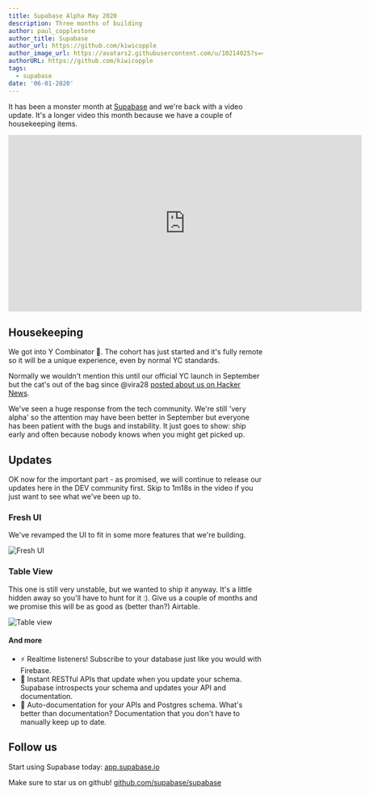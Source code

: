 ```yaml
---
title: Supabase Alpha May 2020
description: Three months of building
author: paul_copplestone
author_title: Supabase
author_url: https://github.com/kiwicopple
author_image_url: https://avatars2.githubusercontent.com/u/10214025?s=400&u=c6775be2ae667e2acae3ccd347fed62bb3f5b3e7&v=4
authorURL: https://github.com/kiwicopple
tags:
  - supabase
date: '06-01-2020'
---
```


It has been a monster month at [Supabase](https://supabase.io) and we're back with a video update. It's a longer video this month because we have a couple of housekeeping items.

<!--truncate-->

<iframe
  className="w-full"
  width="700"
  height="350"
  src="https://www.youtube-nocookie.com/embed/e4qXmcEFaUs"
  frameBorder="0"
  allow="accelerometer; autoplay; encrypted-media; gyroscope; picture-in-picture"
  allowfullscreen
></iframe>

## Housekeeping

We got into Y Combinator :tada:. The cohort has just started and it's fully remote so it will be a unique experience, even by normal YC standards.

Normally we wouldn't mention this until our official YC launch in September but the cat's out of the bag since @vira28 [posted about us on Hacker News](https://news.ycombinator.com/item?id=23319901).

We've seen a huge response from the tech community. We're still 'very alpha' so the attention may have been better in September but everyone has been patient with the bugs and instability. It just goes to show: ship early and often because nobody knows when you might get picked up.

## Updates

OK now for the important part - as promised, we will continue to release our updates here in the DEV community first. Skip to 1m18s in the video if you just want to see what we've been up to.

### Fresh UI

We've revamped the UI to fit in some more features that we're building.

![Fresh UI](https://dev-to-uploads.s3.amazonaws.com/i/jzzm7u56ns6ega9uyc4j.png)

### Table View

This one is still very unstable, but we wanted to ship it anyway. It's a little hidden away so you'll have to hunt for it :). Give us a couple of months and we promise this will be as good as (better than?) Airtable.

![Table view](https://dev-to-uploads.s3.amazonaws.com/i/jalcaoz4lsp2b6wegah5.png)

#### And more

- ⚡ Realtime listeners! Subscribe to your database just like you would with Firebase.
- 🤖 Instant RESTful APIs that update when you update your schema. Supabase introspects your schema and updates your API and documentation.
- 📓 Auto-documentation for your APIs and Postgres schema. What's better than documentation? Documentation that you don't have to manually keep up to date.

## Follow us

Start using Supabase today: [app.supabase.io](https://app.supabase.io)

Make sure to star us on github! [github.com/supabase/supabase](https://github.com/supabase/supabase)

